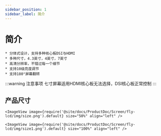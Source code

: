 ```yaml
---
sidebar_position: 1
sidebar_label: 简介
---
```




# 简介

    * 分体式设计，支持多种核心板DSI与HDMI
    * 多种尺寸，4.3英寸，4英寸，7英寸
    * 高清分辨率，不错过每一个细节
    * 支持10级亮度调节
    * 支持180°屏幕翻转

:::warning 注意事项
七寸屏幕适用HDMI核心板无法选择，DSI核心板正常控制
:::

## 产品尺寸

    <ImageView image={require('@site/docs/ProductDoc/Screen/fly-lcd/img/size.png').default} size="50%" align="left" />

    <ImageView image={require('@site/docs/ProductDoc/Screen/fly-lcd/img/size1.png').default} size="100%" align="left" />
